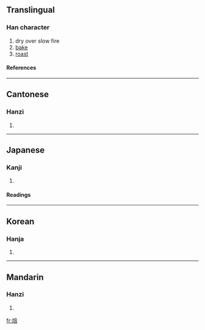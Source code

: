 ==Translingual==
===Han character===
{{Han char|rn=86|rad=火|as=08|sn=12|four=9086<sub>1</sub>|canj=火卜廿口 (FYTR)}}
# dry over slow fire
# [[bake]]
# [[roast]]
====References====
{{Han ref|kx=0673.120|dkj=19099|dj=1081.140|hdz=32210.130|uh=7119|ud=28953|bh=B548|bd=46408}}

----
==Cantonese==
===Hanzi===
{{yue-hanzi|jyut=|y=bui6}}
# {{defn|Cantonese}}

----
==Japanese==
===Kanji===
{{ja-kanji|grade=|rs=火08}}
# {{defn|Japanese}} 
====Readings====
{{ja-readings|on=[[ほう]] (hō), [[はい]] (hai), [[ほい]] (hoi)|kun=[[あぶる]] (aburu)}}

----
==Korean==
===Hanja===
{{ko-hanja|hangeul=배|eumhun=|rv=bae|mr=pae|y=pya}}
# {{defn|Korean}}

----
==Mandarin==
===Hanzi===
{{cmn-hanzi|pin=[[bèi]] (bei4), [[fèn]] (fen4)|wg=pei<sup>4</sup>, fen<sup>4</sup>}}
# {{defn|Mandarin}}

[[fr:焙]]